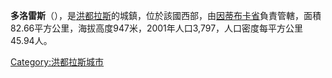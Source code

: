 '''多洛雷斯'''（{{lang-es|Dolores}}），是[[洪都拉斯|洪都拉斯]]的城鎮，位於該國西部，由[[因蒂布卡省|因蒂布卡省]]負責管轄，面積82.66平方公里，海拔高度947米，2001年人口3,797，人口密度每平方公里45.94人。

{{coord|14|14|0|N|88|21|0|W|type:adm2nd_region:HN_source:nlwiki|display=title}}

{{Honduras-geo-stub}}
[[Category:洪都拉斯城市|Category:洪都拉斯城市]]
